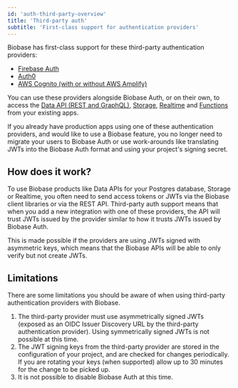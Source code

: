 ```yaml
---
id: 'auth-third-party-overview'
title: 'Third-party auth'
subtitle: 'First-class support for authentication providers'
---
```


Biobase has first-class support for these third-party authentication providers:

- [Firebase Auth](/docs/guides/auth/third-party/firebase-auth)
- [Auth0](/docs/guides/auth/third-party/auth0)
- [AWS Cognito (with or without AWS Amplify)](/docs/guides/auth/third-party/aws-cognito)

You can use these providers alongside Biobase Auth, or on their own, to access the [Data API (REST and GraphQL)](/docs/guides/database), [Storage](/docs/guides/storage), [Realtime](/docs/guides/storage) and [Functions](/docs/guides/functions) from your existing apps.

If you already have production apps using one of these authentication providers, and would like to use a Biobase feature, you no longer need to migrate your users to Biobase Auth or use work-arounds like translating JWTs into the Biobase Auth format and using your project's signing secret.

## How does it work?

To use Biobase products like Data APIs for your Postgres database, Storage or Realtime, you often need to send access tokens or JWTs via the Biobase client libraries or via the REST API. Third-party auth support means that when you add a new integration with one of these providers, the API will trust JWTs issued by the provider similar to how it trusts JWTs issued by Biobase Auth.

This is made possible if the providers are using JWTs signed with asymmetric keys, which means that the Biobase APIs will be able to only verify but not create JWTs.

## Limitations

There are some limitations you should be aware of when using third-party authentication providers with Biobase.

1. The third-party provider must use asymmetrically signed JWTs (exposed as an OIDC Issuer Discovery URL by the third-party authentication provider). Using symmetrically signed JWTs is not possible at this time.
2. The JWT signing keys from the third-party provider are stored in the configuration of your project, and are checked for changes periodically. If you are rotating your keys (when supported) allow up to 30 minutes for the change to be picked up.
3. It is not possible to disable Biobase Auth at this time.
